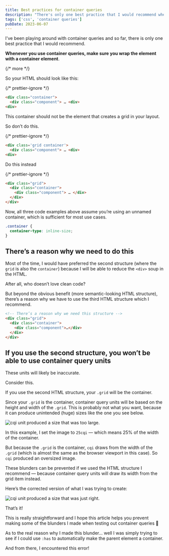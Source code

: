```yaml
---
title: Best practices for container queries
description: "There's only one best practice that I would recommend when using container queries — that's to place the container in a parent element. The container should not be the element that creates a grid; it has to be the child item."
tags: ['css', 'container queries']
pubDate: 2023-06-07
---
```


I've been playing around with container queries and so far, there is only one best practice that I would recommend.

**Whenever you use container queries, make sure you wrap the element with a container element**.

{/* more */}

So your HTML should look like this:

{/* prettier-ignore */}
```html 
<div class="container"> 
  <div class="component"> … <div> 
<div> 
```

This container should not be the element that creates a grid in your layout.

So don’t do this.

{/* prettier-ignore */}
```html 
<div class='grid container'> 
  <div class="component"> … <div> 
<div> 
```

Do this instead

{/* prettier-ignore */}
```html 
<div class="grid"> 
  <div class="container"> 
    <div class="component"> … </div>
  </div> 
</div> 
```

Now, all three code examples above assume you’re using an unnamed container, which is sufficient for most use cases.

```css
.container {
  container-type: inline-size;
}
```

## There’s a reason why we need to do this

Most of the time, I would have preferred the second structure (where the `grid` is also the `container`) because I will be able to reduce the `<div>` soup in the HTML.

After all, who doesn’t love clean code?

But beyond the obvious benefit (more semantic-looking HTML structure), there’s a reason why we have to use the third HTML structure which I recommend.

```html
<!-- There’s a reason why we need this structure -->
<div class="grid">
  <div class="container">
    <div class="component">…</div>
  </div>
</div>
```

## If you use the second structure, you won’t be able to use container query units

These units will likely be inaccurate.

Consider this.

If you use the second HTML structure, your `.grid` will be the container.

Since your `.grid` is the container, container query units will be based on the height and width of the `.grid`. This is probably not what you want, because it can produce unintended (huge) sizes like the one you see below.

<Image
  src="/assets/blog/container-query-best-practice/cqi-too-large.png"
  alt="cqi unit produced a size that was too large."
/>

In this example, I set the image to `25cqi` — which means 25% of the width of the container.

But because the `.grid` is the container, `cqi` draws from the width of the `.grid` (which is almost the same as the browser viewport in this case). So `cqi` produced an oversized image.

These blunders can be prevented if we used the HTML structure I recommend — because container query units will draw its width from the grid item instead.

Here’s the corrected version of what I was trying to create:

<Image
  src="/assets/blog/container-query-best-practice/cqi-just-right.png"
  alt="cqi unit produced a size that was just right."
/>

That’s it!

This is really straightforward and I hope this article helps you prevent making some of the blunders I made when testing out container queries 🙂

As to the real reason why I made this blunder… well I was simply trying to see if I could use `:has` to automatically make the parent element a container.

And from there, I encountered this error!
